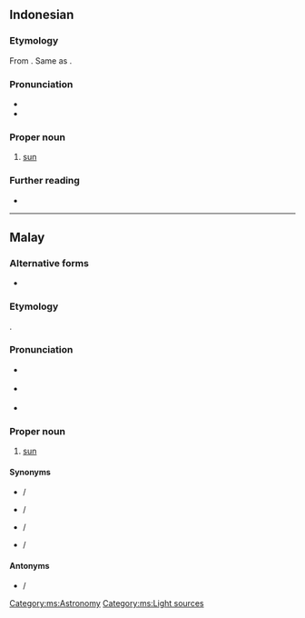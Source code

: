 {{also|Mata Hari}}
==Indonesian==
{{wikipedia|lang=id}}

===Etymology===
From {{inh|id|ms|matahari}}. Same as {{compound|id|mata|gloss1=eye|hari|gloss2=day}}.

===Pronunciation===
* {{IPA|id|/mataˈhari/}}
* {{hyphenation|id|ma|ta|ha|ri}}

===Proper noun===
{{head|id|proper noun|head=[[mata]][[hari]]}}
# [[sun]] {{gloss|the star around which the Earth revolves}}
#: {{syn|id|baskara|mentari|rawi|surya|syamsu}}

===Further reading===
* {{R:KBBI Daring}}

----

==Malay==
{{wikipedia|lang=ms}}

===Alternative forms===
* {{l|ms|ماتاهاري|sc=Arab}}

===Etymology===
{{compound|ms|mata|gloss1=eye|hari|gloss2=day}}.

===Pronunciation===
* {{a|Johor-Selangor}} {{IPA|ms|/matəhari/}}
* {{a|Riau-Lingga}} {{IPA|ms|/matahari/}}
* {{rhymes|ms|ari|ri|i}}

===Proper noun===
{{head|ms|proper noun|head=[[mata]][[hari]]|Jawi spelling|ماتاهاري}}

# [[sun]] {{gloss|the star around which the Earth revolves}}

====Synonyms====
* {{l|ms|mentari}} / {{l|ms|منتاري|sc=Arab}}
* {{l|ms|syamsi}} / {{l|ms|شمس|sc=Arab}}
* {{l|ms|suria}} / {{l|ms|سوريا|sc=Arab}}
* {{l|ms|rawi}} / {{l|ms|راوي|sc=Arab}}

====Antonyms====
* {{l|ms|bulan}} / {{l|ms|بولن‎|sc=Arab}}

[[Category:ms:Astronomy]]
[[Category:ms:Light sources]]